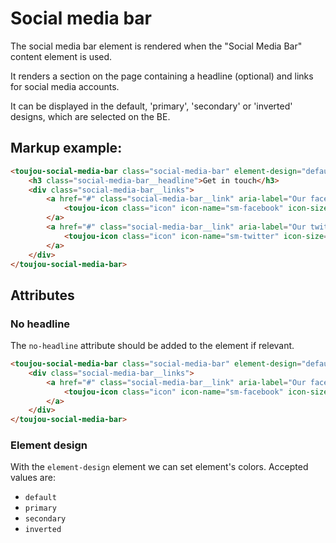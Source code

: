 # Social media bar

The social media bar element is rendered when the "Social Media Bar" content element is used.

It renders a section on the page containing a headline (optional) and links for social media accounts.

It can be displayed in the default, 'primary', 'secondary' or 'inverted' designs, which are selected on the BE.

## Markup example:
```html
<toujou-social-media-bar class="social-media-bar" element-design="default">
    <h3 class="social-media-bar__headline">Get in touch</h3>
    <div class="social-media-bar__links">
        <a href="#" class="social-media-bar__link" aria-label="Our facebook account">
            <toujou-icon class="icon" icon-name="sm-facebook" icon-size="xxl" icon-color="primary" aria-hidden></toujou-icon>
        </a>
        <a href="#" class="social-media-bar__link" aria-label="Our twitter account">
            <toujou-icon class="icon" icon-name="sm-twitter" icon-size="xxl" icon-color="primary" aria-hidden></toujou-icon>
        </a>
    </div>
</toujou-social-media-bar>
```

## Attributes

### No headline
The `no-headline` attribute should be added to the element if relevant.
```html
<toujou-social-media-bar class="social-media-bar" element-design="default" no-headline>
    <div class="social-media-bar__links">
        <a href="#" class="social-media-bar__link" aria-label="Our facebook account">
            <toujou-icon class="icon" icon-name="sm-facebook" icon-size="xxl" icon-color="primary" aria-hidden></toujou-icon>
        </a>
    </div>
</toujou-social-media-bar>
```

### Element design
With the `element-design` element we can set element's colors. Accepted values are:
- `default`
- `primary`
- `secondary`
- `inverted`